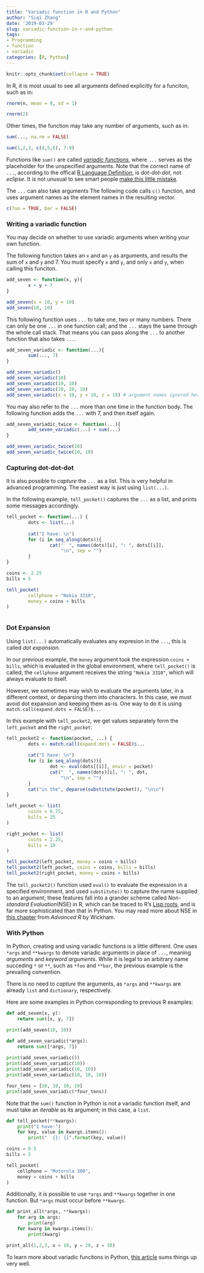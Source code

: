 ```yaml
---
title: "Variadic function in R and Python"
author: "Siqi Zhang"
date: '2019-03-29'
slug: variadic-function-in-r-and-python
tags:
- Programming
- function
- variadic
categories: [R, Python]
---
```

```r
knitr::opts_chunk$set(collapse = TRUE)
```


In R, it is most usual to see all arguments defined explicitly for a funciton, such as in:

```r
rnorm(n, mean = 0, sd = 1)
```
```r
rnorm(2)
```

Other times, the function may take any number of arguments, such as in: 

```r
sum(..., na.rm = FALSE)
```
```r
sum(1,2,3, c(4,5,6), 7:9)
```

Functions like `sum()` are called [_variadic functions_](https://en.wikipedia.org/wiki/Variadic_function), where `...` serves as the placeholder for the unspecified arguments. Note that the correct name of `...`, according to the offical [R Language Definition](https://cran.r-project.org/doc/manuals/R-lang.html#Dot_002ddot_002ddot), is _dot-dot-dot_, not _eclipse_. It is not unusual to see smart people [make this little  mistake](https://ipub.com/r-three-dots-ellipsis/). 

The `...` can also take arguments The following code calls `c()` function, and uses argument names as the element names in the resulting vector.
```r
c(foo = TRUE, bar = FALSE)
```


### Writing a variadic function
You may decide on whether to use variadic arguments when writing your own function.

The following function takes an `x` and an `y` as arguments, and results the sum of `x` and `y` and 7. You must specify `x` and `y`, and only `x` and `y`, when calling this funciton.

```r
add_seven <- function(x, y){
        x + y + 7
}

add_seven(x = 10, y = 10)
add_seven(10, 10)
```


This following function uses `...` to take one, two or many numbers. There can only be one `...` in one function call; and the `...` stays the same through the whole call stack. That means you can pass along the `...` to another function that also takes `...`. 

```r
add_seven_variadic <- function(...){
        sum(..., 7)
}

add_seven_variadic()
add_seven_variadic(10)
add_seven_variadic(10, 10)
add_seven_variadic(10, 10, 10)
add_seven_variadic(x = 10, y = 10, z = 10) # argument names ignored here
```


You may also refer to the  `...` more than one time in the function body. The following function adds the `...` with 7, and then itself again. 

```r
add_seven_variadic_twice <- function(...){
        add_seven_variadic(...) + sum(...)
}

add_seven_variadic_twice(10)
add_seven_variadic_twice(10, 10)
```


### Capturing dot-dot-dot
It is also possible to _*capture*_ the `...` as a list. This is very helpful in advanced programming. The easiest way is just using `list(...)`.

In the following example, `tell_pocket()` captures the `...` as a list, and prints some messages accordingly.

```r

tell_pocket <- function(...) {
        dots <- list(...)
        
        cat("I have: \n")
        for (i in seq_along(dots)){
                cat("  ", names(dots)[i], ": ", dots[[i]], 
                    "\n", sep = "")
        }
}

coins <- 2.25
bills = 5

tell_pocket(
        cellphone = "Nokia 3310",
        money = coins + bills
)



```


### Dot Expansion

Using `list(...)` automatically evaluates any expresion in the `...`, this is called _dot expansion_.  

In our previous example, the `money` argument took the expression `coins + bills`, which is evaluated in the global environment, where `tell_pocket()` is called; the `cellphone` argument receives the string `"Nokia 3310"`, which will always evaluate to itself. 

However, we sometimes may wish to evaluate the arguments later, in a different context, or deparsing them into characters. In this case, we must avoid dot expansion and keeping them as-is. One way to do it is using `match.call(expand.dots = FALSE)$...`

In this example with `tell_pocket2`, we get values separately form the `left_pocket` and the `right_pocket`:

```r
tell_pocket2 <- function(pocket, ...) {
        dots <- match.call(expand.dots = FALSE)$...
        
        cat("I have: \n")
        for (i in seq_along(dots)){
                dot <- eval(dots[[i]], envir = pocket)
                cat("  ", names(dots)[i], ": ", dot, 
                    "\n", sep = "")
        }
        cat("in the", deparse(substitute(pocket)), "\n\n")
}

left_pocket <- list(
        coins = 0.75,
        bills = 25
)

right_pocket <- list(
        coins = 2.25,
        bills = 10
)

tell_pocket2(left_pocket, money = coins + bills)
tell_pocket2(left_pocket, coins = coins, bills = bills)
tell_pocket2(right_pocket, money = coins + bills)
```

The `tell_pocket2()` function used `eval()` to evaluate the expression in a specified environment, and used `substitute()` to capture the name supplied to an argument; these features fall into a grander scheme called _Non-standard Evaluation_(NSE) in R, which can be traced to R's [Lisp roots](https://www.stat.auckland.ac.nz/~ihaka/downloads/Compstat-2008.pdf
), and is far more sophisticated than that in Python. You may read more about NSE in [this chapter](http://adv-r.had.co.nz/Computing-on-the-language.html) from _Advanced R_ by Wickham.


### With Python
In Python, creating and using variadic functions is a little different. One uses `*args` and `**kwargs` to denote variadic arguments in place of `...`, meaning _arguments_ and _keyword arguments_. While it is legal to an arbitrary name succeding `*` or `**`, such as `*foo` and `**bar`, the previous example is the prevailing convention. 

There is no need to _capture_ the arguments, as `*args` and `**kwargs` are already `list` and `dictionary`, respectively.

Here are some examples in Python corresponding to previous R examples:
```python
def add_seven(x, y):
    return sum([x, y, 7])

print(add_seven(10, 10))
```

```python
def add_seven_variadic(*args):
    return sum([*args, 7]) 
    
print(add_seven_variadic())
print(add_seven_variadic(10))
print(add_seven_variadic(10, 10))
print(add_seven_variadic(10, 10, 10))

four_tens = [10, 10, 10, 10]
print(add_seven_variadic(*four_tens)) 
```

Note that the `sum()` function in Python is not a variadic function itself, and must take an _iterable_ as its argument; in this case, a `list`. 


```python
def tell_pocket(**kwargs):
    print("I have:")
    for key, value in kwargs.items():
        print("  {}: {}".format(key, value))

coins = 0.5
bills = 5

tell_pocket(
    cellphone = "Motorola 300",
    money = coins + bills
)
```

Additionally, it is possible to use `*args` and `**kwargs` together in one function. But `*args` must occur before `**kwargs`.
```python
def print_all(*args, **kwargs):
    for arg in args:
        print(arg)
    for kwarg in kwargs.items():
        print(kwarg)

print_all(1,2,3, x = 10, y = 20, z = 30)
```

To learn more about variadic funcitons in Python, [this article](https://www.digitalocean.com/community/tutorials/how-to-use-args-and-kwargs-in-python-3) sums things up very well. 

